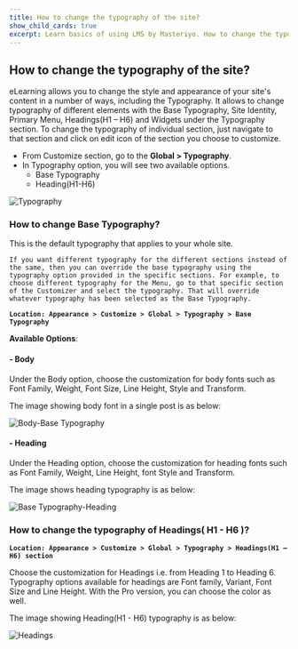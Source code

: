 ---
title: How to change the typography of the site?
show_child_cards: true
excerpt: Learn basics of using LMS by Masteriyo. How to change the typography of the site.
---

## How to change the typography of the site?

eLearning allows you to change the style and appearance of your site's content in a number of ways, including the Typography. It allows to change typography of different elements with the Base Typography, Site Identity, Primary Menu, Headings(H1 – H6) and Widgets under the Typography section. To change the typography of individual section, just navigate to that section and click on edit icon of the section you choose to customize.

- From Customize section, go to the **Global > Typography**.
- In Typography option, you will see two available options.
  - Base Typography
  - Heading(H1-H6)

![Typography](https://user-images.githubusercontent.com/109593521/183638212-bbdda3b9-166f-4660-a497-60e5e17e4eb5.png)


### How to change Base Typography?

This is the default typography that applies to your whole site.

```Note: 
If you want different typography for the different sections instead of the same, then you can override the base typography using the typography option provided in the specific sections. For example, to choose different typography for the Menu, go to that specific section of the Customizer and select the typography. That will override whatever typography has been selected as the Base Typography.
```

**```Location: Appearance > Customize > Global > Typography > Base Typography ```**

**Available Options**:

#### - Body

Under the Body option, choose the customization for body fonts such as Font Family, Weight, Font Size, Line Height, Style and Transform.

The image showing body font in a single post is as below:

![Body-Base Typography](https://user-images.githubusercontent.com/109593521/183399289-e210cdca-29c5-4399-978e-e593a07d516e.png)

#### - Heading

Under the Heading option, choose the customization for heading fonts such as Font Family, Weight, Line Height, font Style and Transform.

The image shows heading typography is as below:

![Base Typography-Heading](https://user-images.githubusercontent.com/109593521/183400461-7d427ee4-dba0-4eba-b425-90bb60beb5a1.png)


### How to change the typography of Headings( H1 - H6 )?

**```Location: Appearance > Customize > Global > Typography > Headings(H1 – H6) section```**

Choose the customization for Headings i.e. from Heading 1 to Heading 6. Typography options available for headings are Font family, Variant, Font Size and Line Height. With the Pro version, you can choose the color as well.

The image showing Heading(H1 - H6) typography is as below:

![Headings](https://user-images.githubusercontent.com/109593521/183399674-c660adfc-3fed-4486-b02f-4aafa83f9be2.png)

